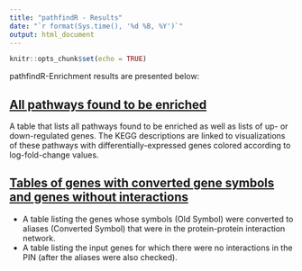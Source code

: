 ```yaml
---
title: "pathfindR - Results"
date: "`r format(Sys.time(), '%d %B, %Y')`"
output: html_document
---
```


```r
knitr::opts_chunk$set(echo = TRUE)
```

pathfindR-Enrichment results are presented below:

## [All pathways found to be enriched](./all_pathways.html)
A table that lists all pathways found to be enriched as well as lists of up- or down-regulated genes. The KEGG descriptions are linked to visualizations of these pathways with differentially-expressed genes colored according to log-fold-change values.

## [Tables of genes with converted gene symbols and genes without interactions](./genes_table.html)
- A table listing the genes whose symbols (Old Symbol) were converted to aliases (Converted Symbol) that were in the protein-protein interaction network.
- A table listing the input genes for which there were no interactions in the PIN (after the aliases were also checked).

